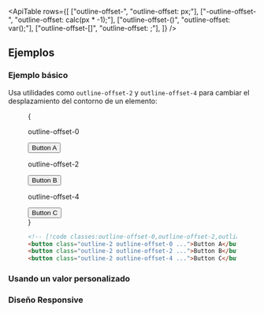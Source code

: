 

<ApiTable
  rows={[
    ["outline-offset-<number>", "outline-offset: <number>px;"],
    ["-outline-offset-<number>", "outline-offset: calc(<number>px * -1);"],
    ["outline-offset-(<custom-property>)", "outline-offset: var(<custom-property>);"],
    ["outline-offset-[<value>]", "outline-offset: <value>;"],
  ]}
/>

## Ejemplos

### Ejemplo básico

Usa utilidades como `outline-offset-2` y `outline-offset-4` para cambiar el desplazamiento del contorno de un elemento:

<Figure>

<Example>
  {
    <div className="grid grid-cols-1 gap-8 text-center text-sm font-bold text-white sm:grid-cols-3 sm:gap-4">
      <div className="flex shrink-0 flex-col items-center">
        <p className="mb-3 text-center font-mono text-xs font-medium text-gray-500 dark:text-gray-400">
          outline-offset-0
        </p>
        <button className="rounded-md border border-gray-300 bg-white px-4 py-2 text-sm font-semibold text-gray-700 outline-2 outline-offset-0 outline-sky-500 dark:border-transparent dark:bg-gray-700 dark:text-gray-200">
          Button A
        </button>
      </div>
      <div className="flex shrink-0 flex-col items-center">
        <p className="mb-3 text-center font-mono text-xs font-medium text-gray-500 dark:text-gray-400">
          outline-offset-2
        </p>
        <button className="rounded-md border border-gray-300 bg-white px-4 py-2 text-sm font-semibold text-gray-700 outline-2 outline-offset-2 outline-sky-500 dark:border-transparent dark:bg-gray-700 dark:text-gray-200">
          Button B
        </button>
      </div>
      <div className="flex shrink-0 flex-col items-center">
        <p className="mb-3 text-center font-mono text-xs font-medium text-gray-500 dark:text-gray-400">
          outline-offset-4
        </p>
        <button className="rounded-md border border-gray-300 bg-white px-4 py-2 text-sm font-semibold text-gray-700 outline-2 outline-offset-4 outline-sky-500 dark:border-transparent dark:bg-gray-700 dark:text-gray-200">
          Button C
        </button>
      </div>
    </div>
  }
</Example>

```html
<!-- [!code classes:outline-offset-0,outline-offset-2,outline-offset-4] -->
<button class="outline-2 outline-offset-0 ...">Button A</button>
<button class="outline-2 outline-offset-2 ...">Button B</button>
<button class="outline-2 outline-offset-4 ...">Button C</button>
```

</Figure>

### Usando un valor personalizado

<UsingACustomValue utility="outline-offset" name="outline offset" value="2vw" />

### Diseño Responsive

<ResponsiveDesign property="outline-offset" defaultClass="outline" featuredClass="outline-offset-2" />
